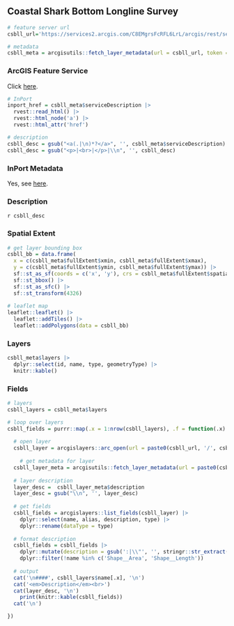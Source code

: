 ## Coastal Shark Bottom Longline Survey

```r
# feature server url
csbll_url='https://services2.arcgis.com/C8EMgrsFcRFL6LrL/arcgis/rest/services/Coastal_Shark_Bottom_Longline_Survey/FeatureServer'

# metadata
csbll_meta = arcgisutils::fetch_layer_metadata(url = csbll_url, token = token)
```

### ArcGIS Feature Service

Click [here](`r csbll_url`).

```r
# InPort
inport_href = csbll_meta$serviceDescription |>
  rvest::read_html() |>
  rvest::html_node('a') |>
  rvest::html_attr('href')

# description
csbll_desc = gsub("<a(.|\n)*?</a>", '', csbll_meta$serviceDescription)
csbll_desc = gsub("<p>|<br>|</p>|\\n", '', csbll_desc)
```

### InPort Metadata

Yes, see [here](`r inport_href`).

### Description

`r csbll_desc`

### Spatial Extent

```r
# get layer bounding box
csbll_bb = data.frame(
  x = c(csbll_meta$fullExtent$xmin, csbll_meta$fullExtent$xmax), 
  y = c(csbll_meta$fullExtent$ymin, csbll_meta$fullExtent$ymax)) |>
  sf::st_as_sf(coords = c('x', 'y'), crs = csbll_meta$fullExtent$spatialReference$latestWkid) |>
  sf::st_bbox() |>
  sf::st_as_sfc() |>
  sf::st_transform(4326)
  
# leaflet map
leaflet::leaflet() |>
  leaflet::addTiles() |>
  leaflet::addPolygons(data = csbll_bb)
```

### Layers

```r
csbll_meta$layers |>
  dplyr::select(id, name, type, geometryType) |>
  knitr::kable()
```

### Fields

```r
# layers 
csbll_layers = csbll_meta$layers

# loop over layers
csbll_fields = purrr::map(.x = 1:nrow(csbll_layers), .f = function(.x) {
  
  # open layer
  csbll_layer = arcgislayers::arc_open(url = paste0(csbll_url, '/', csbll_layers$id[.x]), token = token)
  
    # get metadata for layer
  csbll_layer_meta = arcgisutils::fetch_layer_metadata(url = paste0(csbll_url, '/', csbll_layers$id[.x]), token = token)
  
  # layer description
  layer_desc =  csbll_layer_meta$description
  layer_desc = gsub("\\n", '', layer_desc)
  
  # get fields
  csbll_fields = arcgislayers::list_fields(csbll_layer) |>
    dplyr::select(name, alias, description, type) |>
    dplyr::rename(dataType = type)
  
  # format description
  csbll_fields = csbll_fields |>
    dplyr::mutate(description = gsub(':|\\"', '', stringr::str_extract(description, ':\\s*([^,]+)'))) |>
    dplyr::filter(!name %in% c('Shape__Area', 'Shape__Length'))
  
  # output
  cat('\n####', csbll_layers$name[.x], '\n')
  cat('<em>Description</em><br>')
  cat(layer_desc, '\n')
    print(knitr::kable(csbll_fields))
  cat('\n')

})

```
